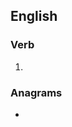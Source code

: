 ==English==

===Verb===
{{head|en|verb form}}

# {{present participle of|en|depose|nocat=1}}

===Anagrams===
* {{anagrams|en|a=deginops|dipsogen|disponge|pidgeons}}
